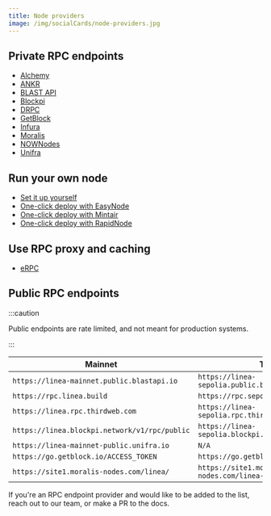 ```yaml
---
title: Node providers
image: /img/socialCards/node-providers.jpg
---
```


## Private RPC endpoints

- [Alchemy](https://www.alchemy.com/)
- [ANKR](https://www.ankr.com/rpc/)
- [BLAST API](https://blastapi.io/)
- [Blockpi](https://blockpi.io/)
- [DRPC](https://drpc.org/)
- [GetBlock](https://getblock.io/)
- [Infura](https://www.infura.io/)
- [Moralis](https://moralis.io/nodes/)
- [NOWNodes](https://nownodes.io/nodes)
- [Unifra](https://unifra.io/)

## Run your own node

- [Set it up yourself](../../guides/run-a-node/)
- [One-click deploy with EasyNode](https://app.easy-node.xyz/)
- [One-click deploy with Mintair](https://mintair.xyz/)
- [One-click deploy with RapidNode](https://rapidnode.xyz)

## Use RPC proxy and caching
- [eRPC](./erpc.md)

## Public RPC endpoints

:::caution

Public endpoints are rate limited, and not meant for production systems.

:::

| Mainnet                                       | Testnet                                              |
|-----------------------------------------------|------------------------------------------------------|
| `https://linea-mainnet.public.blastapi.io`    | `https://linea-sepolia.public.blastapi.io`           |
| `https://rpc.linea.build`                     | `https://rpc.sepolia.linea.build`                    |
| `https://linea.rpc.thirdweb.com`              | `https://linea-sepolia.rpc.thirdweb.com`             |
| `https://linea.blockpi.network/v1/rpc/public` | `https://linea-sepolia.blockpi.network/v1/rpc/public`|
| `https://linea-mainnet-public.unifra.io`      | `N/A`                                                |
| `https://go.getblock.io/ACCESS_TOKEN`         | `https://go.getblock.io/ACCESS_TOKEN`                |
| `https://site1.moralis-nodes.com/linea/`      | `https://site1.moralis-nodes.com/linea-sepolia/`     |

If you're an RPC endpoint provider and would like to be added to the list, reach out to our team, 
or make a PR to the docs.
